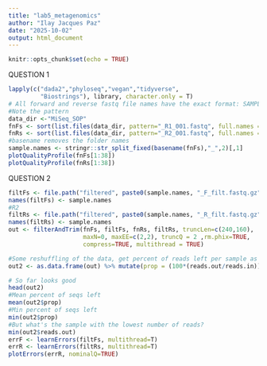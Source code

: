 ```yaml
---
title: "lab5_metagenomics"
author: "Ilay Jacques Paz"
date: "2025-10-02"
output: html_document
---
```


```r
knitr::opts_chunk$set(echo = TRUE)
```

QUESTION 1
```r

lapply(c("dada2","phyloseq","vegan","tidyverse",
         "Biostrings"), library, character.only = T)
# All forward and reverse fastq file names have the exact format: SAMPLENAME_R1_001.fastq and SAMPLENAME_R2_001.fastq
#Note the pattern
data_dir <-"MiSeq_SOP"
fnFs <- sort(list.files(data_dir, pattern="_R1_001.fastq", full.names = TRUE))
fnRs <- sort(list.files(data_dir, pattern="_R2_001.fastq", full.names = TRUE))
#basename removes the folder names
sample.names <- stringr::str_split_fixed(basename(fnFs),"_",2)[,1]
plotQualityProfile(fnFs[1:38])
plotQualityProfile(fnRs[1:38])
```

QUESTION 2
```r
filtFs <- file.path("filtered", paste0(sample.names, "_F_filt.fastq.gz"))
names(filtFs) <- sample.names
#R2
filtRs <- file.path("filtered", paste0(sample.names, "_R_filt.fastq.gz"))
names(filtRs) <- sample.names
out <- filterAndTrim(fnFs, filtFs, fnRs, filtRs, truncLen=c(240,160),
                     maxN=0, maxEE=c(2,2), truncQ = 2 ,rm.phix=TRUE,
                     compress=TRUE, multithread = TRUE)

#Some reshuffling of the data, get percent of reads left per sample as well as absolute numbers
out2 <- as.data.frame(out) %>% mutate(prop = (100*(reads.out/reads.in)))

# So far looks good
head(out2)
#Mean percent of seqs left
mean(out2$prop)
#Min percent of seqs left
min(out2$prop)
#But what's the sample with the lowest number of reads?
min(out2$reads.out)
errF <- learnErrors(filtFs, multithread=T)
errR <- learnErrors(filtRs, multithread=T)
plotErrors(errR, nominalQ=TRUE)
```

